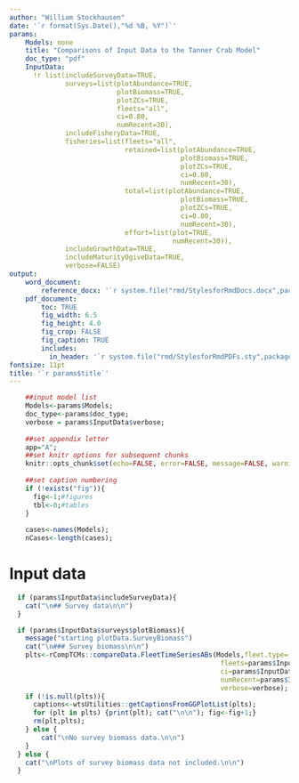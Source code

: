 ```yaml
---
author: "William Stockhausen"
date: '`r format(Sys.Date(),"%d %B, %Y")`'
params: 
    Models: none
    title: "Comparisons of Input Data to the Tanner Crab Model" 
    doc_type: "pdf"
    InputData:
      !r list(includeSurveyData=TRUE,
              surveys=list(plotAbundance=TRUE,
                           plotBiomass=TRUE,
                           plotZCs=TRUE,
                           fleets="all",
                           ci=0.80,
                           numRecent=30),
              includeFisheryData=TRUE,
              fisheries=list(fleets="all",
                             retained=list(plotAbundance=TRUE,
                                           plotBiomass=TRUE,
                                           plotZCs=TRUE,
                                           ci=0.80,
                                           numRecent=30),
                             total=list(plotAbundance=TRUE,
                                           plotBiomass=TRUE,
                                           plotZCs=TRUE,
                                           ci=0.80,
                                           numRecent=30),
                             effort=list(plot=TRUE,
                                         numRecent=30)),
              includeGrowthData=TRUE,
              includeMaturityOgiveData=TRUE,                           
              verbose=FALSE)
output: 
    word_document: 
        reference_docx: '`r system.file("rmd/StylesforRmdDocs.docx",package="wtsUtilities")`'
    pdf_document: 
        toc: TRUE
        fig_width: 6.5
        fig_height: 4.0
        fig_crop: FALSE
        fig_caption: TRUE
        includes:
          in_header: '`r system.file("rmd/StylesforRmdPDFs.sty",package="wtsUtilities")`'
fontsize: 11pt
title: '`r params$title`'
---
```


```r
    ##input model list
    Models<-params$Models;
    doc_type<-params$doc_type;
    verbose = params$InputData$verbose;
    
    ##set appendix letter
    app="A";
    ##set knitr options for subsequent chunks
    knitr::opts_chunk$set(echo=FALSE, error=FALSE, message=FALSE, warning=FALSE, concordance=TRUE, fig.width=6.5, fig.height=7.0, dpi=300)
    
    ##set caption numbering
    if (!exists("fig")){
      fig<-1;#figures
      tbl<-0;#tables
    }
    
    cases<-names(Models);
    nCases<-length(cases);
```

# Input data

```r
  if (params$InputData$includeSurveyData){
    cat("\n## Survey data\n\n")
  }
```

```r
  if (params$InputData$surveys$plotBiomass){
    message("starting plotData.SurveyBiomass")
    cat("\n### Survey biomass\n\n")
    plts<-rCompTCMs::compareData.FleetTimeSeriesABs(Models,fleet.type='survey',catch.type='index',data.type="biomass",
                                                     fleets=params$InputData$surveys$fleets,
                                                     ci=params$InputData$surveys$ci,
                                                     numRecent=params$InputData$surveys$numRecent,
                                                     verbose=verbose);
    if (!is.null(plts)){
      captions<-wtsUtilities::getCaptionsFromGGPlotList(plts);
      for (plt in plts) {print(plt); cat("\n\n"); fig<-fig+1;}
      rm(plt,plts);
    } else {
        cat("\nNo survey biomass data.\n\n")
    }
  } else {
    cat("\nPlots of survey biomass data not included.\n\n")
  }
```

\FloatBarrier

\clearpage

